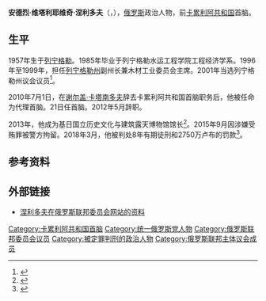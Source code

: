 {{Infobox Officeholder
| name=安德烈·涅利多夫
| native_name=Андрей Нелидов
| native_name_lang = ru 
| nationality={{RUS}}
| ethnicity= [[卡累利阿人|卡累利阿人]]
| image=Andrey Nelidov, January 2011.jpeg
| imagesize=200px
| order=[[卡累利阿共和国首脑|卡累利阿共和国首脑]]
| term_start=2010年7月1日
| term_end=2012年5月22日
| predecessor= {{link-en|谢尔盖·列昂尼多维奇·卡塔南多夫|Sergey Katanandov|谢尔盖·卡塔南多夫}}
| successor= {{link-en|亚历山大·彼德罗维奇·胡季莱年|Aleksandr Hudilainen|亚历山大·胡季莱年}}
| order2=[[俄罗斯联邦委员会|俄罗斯联邦委员会]]议员
| term_start2=2006年4月7日
| term_end2=2010年3月3日
| constituency2=卡累利阿共和国
| birth_date= {{Birth date and age|1957|6|12|mf=y}}
| birth_place= [[苏联|苏联]][[圣彼得堡|列宁格勒]]
| death_date=
| death_place=
| party= [[統一俄羅斯|統一俄羅斯]]
| awards = {{荣誉勋章 (俄罗斯联邦)}} {{俄罗斯海军三百周年奖章}}
}}
'''安德烈·维塔利耶维奇·涅利多夫'''（{{lang-ru|Андрей Витальевич Нелидов}}，{{bd|1957年|6月12日|catIdx=Nelidov}}），[[俄罗斯|俄罗斯]]政治人物，前[[卡累利阿共和国|卡累利阿共和国]]首脑。

== 生平 ==
1957年生于[[圣彼得堡|列宁格勒]]。1985年毕业于列宁格勒水运工程学院工程经济学系。1996年至1999年，担任[[列宁格勒州|列宁格勒州]]副州长兼木材工业委员会主席。2001年当选列宁格勒州议会议员<ref>{{cite web |title=Биография на официальном сайте правительства Карелии |url=https://web.archive.org/web/20070419133107/http://www.gov.karelia.ru/gov/Leader/biogr.html |language=ru |date=2007-04-19}}</ref>。

2010年7月1日，在[[谢尔盖·列昂尼多维奇·卡塔南多夫|谢尔盖·卡塔南多夫]]辞去卡累利阿共和国首脑职务后，他被任命为代理首脑。21日任首脑。2012年5月辞职。

2013年，他成为基日国立历史文化与建筑露天博物馆馆长<ref>{{cite web |title=Музей-заповедник «Кижи» |url=http://ria.ru/spravka/20130124/919630283.html |publisher=РИА Новости |language=ru |date=2013-01-24 |access-date=2020-10-04 |archive-date=2013-02-03 |archive-url=https://www.webcitation.org/6E9ONKcFd?url=http://ria.ru/spravka/20130124/919630283.html |dead-url=no }}</ref>。2015年9月因涉嫌受贿罪被警方拘留。2018年3月，他被判处8年有期徒刑和2750万卢布的罚款<ref>{{Cite web |url=https://www.rbc.ru/rbcfreenews/5a9951949a79477f95db33c5 |title=Бывшего главу Карелии приговорили к восьми годам колонии за взятки |access-date=2020-10-04 |archive-date=2020-10-09 |archive-url=https://web.archive.org/web/20201009175507/https://www.rbc.ru/rbcfreenews/5a9951949a79477f95db33c5 |dead-url=no }}</ref>。

== 参考资料 ==
{{Reflist}}

== 外部链接 ==
* [https://web.archive.org/web/20090726031839/http://www.council.gov.ru/staff/members/functionary1639473.html 涅利多夫在俄罗斯联邦委员会网站的资料]

{{卡累利阿共和国首脑}}
{{Authority control}}
{{DEFAULTSORT:Nelidov, Andrey}}
[[Category:卡累利阿共和国首脑|Category:卡累利阿共和国首脑]]
[[Category:统一俄罗斯党人物|Category:统一俄罗斯党人物]]
[[Category:俄罗斯联邦委员会议员|Category:俄罗斯联邦委员会议员]]
[[Category:被定罪判刑的政治人物|Category:被定罪判刑的政治人物]]
[[Category:俄罗斯联邦主体议会成员|Category:俄罗斯联邦主体议会成员]]